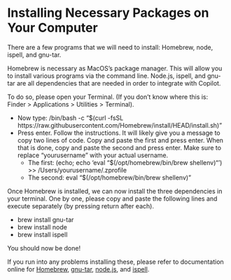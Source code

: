 # Installing Necessary Packages on Your Computer {.sec-installation}

There are a few programs that we will need to install: Homebrew, node, ispell, and gnu-tar.

Homebrew is necessary as MacOS's package manager. This will allow you to install various programs via the command line. Node.js, ispell, and gnu-tar are all dependencies that are needed in order to integrate with Copilot.

To do so, please open your Terminal. (If you don't know where this is: Finder > Applications > Utilities > Terminal). 

* Now type: /bin/bash -c "$(curl -fsSL https://raw.githubusercontent.com/Homebrew/install/HEAD/install.sh)"
* Press enter. Follow the instructions. It will likely give you a message to copy two lines of code. Copy and paste the first and press enter. When that is done, copy and paste the second and press enter. Make sure to replace "yourusername" with your actual username.
  * The first: (echo; echo ‘eval “$(/opt/homebrew/bin/brew shellenv)“’) >> /Users/yourusername/.zprofile
  * The second: eval “$(/opt/homebrew/bin/brew shellenv)”

Once Homebrew is installed, we can now install the three dependencies in your terminal. One by one, please copy and paste the following lines and execute separately (by pressing return after each).

* brew install gnu-tar
* brew install node
* brew install ispell

You should now be done!

If you run into any problems installing these, please refer to documentation online for [Homebrew](https://brew.sh/), [gnu-tar](https://formulae.brew.sh/formula/gnu-tar), [node.js](https://nodejs.org/en/download/package-manager/), and [ispell](https://formulae.brew.sh/formula/ispell).
